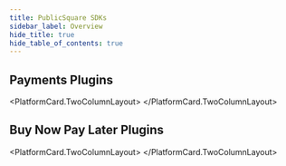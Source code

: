 ```yaml
---
title: PublicSquare SDKs
sidebar_label: Overview
hide_title: true
hide_table_of_contents: true
---
```



<Intro
  title="E-commerce Plugins"
  caption="1-Click plugins for interacting with your PublicSquare or Credova integration."
/>

## Payments Plugins

<PlatformCard.TwoColumnLayout>
  <PlatformCard
    href="/plugins/bigcommerce-payments"
    heading="BigCommerce"
    icon={PLATFORM.BIGCOMMERCE}
    body="By PublicSquare Financial"
  />
  <PlatformCard
    href="/plugins/magento-payments"
    heading="Magento"
    icon={PLATFORM.MAGENTO}
    body="By PublicSquare Financial"
  />
  <PlatformCard
    href="/plugins/woocommerce-payments"
    heading="WooCommerce"
    icon={PLATFORM.WOOCOMMERCE}
    body="By PublicSquare Financial"
  />
</PlatformCard.TwoColumnLayout>

## Buy Now Pay Later Plugins

<PlatformCard.TwoColumnLayout>
  <PlatformCard
    href="https://dev.credova.com/docs/ecommerce/bigcommerce"
    heading="BigCommerce"
    icon={PLATFORM.BIGCOMMERCE}
    body="By Credova Financial"
  />
  <PlatformCard
    href="https://dev.credova.com/docs/ecommerce/magento2"
    heading="Magento"
    icon={PLATFORM.MAGENTO}
    body="By Credova Financial"
  />
  <PlatformCard
    href="https://dev.credova.com/docs/ecommerce/woocommerce"
    heading="WooCommerce"
    icon={PLATFORM.WOOCOMMERCE}
    body="By Credova Financial"
  />
</PlatformCard.TwoColumnLayout>
